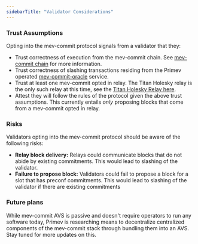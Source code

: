 ```yaml
---
sidebarTitle: "Validator Considerations"
---
```


### Trust Assumptions

Opting into the mev-commit protocol signals from a validator that they:

* Trust correctness of execution from the mev-commit chain. See [mev-commit chain](/v1.0.0/concepts/mev-commit-chain/chain-details) for more information.
* Trust correctness of slashing transactions residing from the Primev operated [mev-commit-oracle](https://github.com/primev/mev-commit/tree/main/oracle) service.
* Trust at least one mev-commit opted in relay. The Titan Holesky relay is the only such relay at this time, see the [Titan Holesky Relay here](https://docs.titanrelay.xyz/).
* Attest they will follow the rules of the protocol given the above trust assumptions. This currently entails *only* proposing blocks that come from a mev-commit opted in relay. 

### Risks

Validators opting into the mev-commit protocol should be aware of the following risks:

* **Relay block delivery:** Relays could communicate blocks that do not abide by existing commitments. This would lead to slashing of the validator.
* **Failure to propose block:** Validators could fail to propose a block for a slot that has preconf commitments. This would lead to slashing of the validator if there are existing commitments

### Future plans

While mev-commit AVS is passive and doesn't require operators to run any software today, Primev is researching means to decentralize centralized components of the mev-commit stack through bundling them into an AVS. Stay tuned for more updates on this.
